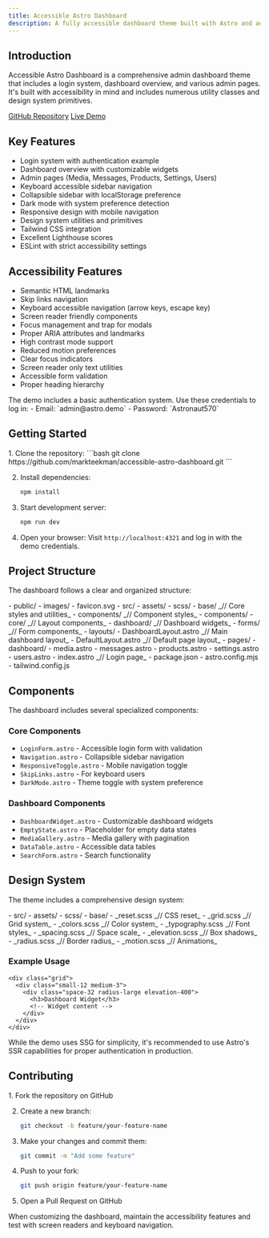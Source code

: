 ```yaml
---
title: Accessible Astro Dashboard
description: A fully accessible dashboard theme built with Astro and accessibility in mind.
---
```



## Introduction

Accessible Astro Dashboard is a comprehensive admin dashboard theme that includes a login system, dashboard overview, and various admin pages. It's built with accessibility in mind and includes numerous utility classes and design system primitives.

<div class="flex gap-2 mb-8">
  <a href="https://github.com/markteekman/accessible-astro-dashboard" class="sl-flex">GitHub Repository</a>
  <a href="https://accessible-astro-dashboard.netlify.app" class="sl-flex">Live Demo</a>
</div>

## Key Features

- Login system with authentication example
- Dashboard overview with customizable widgets
- Admin pages (Media, Messages, Products, Settings, Users)
- Keyboard accessible sidebar navigation
- Collapsible sidebar with localStorage preference
- Dark mode with system preference detection
- Responsive design with mobile navigation
- Design system utilities and primitives
- Tailwind CSS integration
- Excellent Lighthouse scores
- ESLint with strict accessibility settings

## Accessibility Features

- Semantic HTML landmarks
- Skip links navigation
- Keyboard accessible navigation (arrow keys, escape key)
- Screen reader friendly components
- Focus management and trap for modals
- Proper ARIA attributes and landmarks
- High contrast mode support
- Reduced motion preferences
- Clear focus indicators
- Screen reader only text utilities
- Accessible form validation
- Proper heading hierarchy

<Aside type="tip" title="Authentication">
  The demo includes a basic authentication system. Use these credentials to log in:
  - Email: `admin@astro.demo`
  - Password: `Astronaut570`
</Aside>

## Getting Started

<Steps>
1. Clone the repository:
   ```bash
   git clone https://github.com/markteekman/accessible-astro-dashboard.git
   ```

2. Install dependencies:
   ```bash
   npm install
   ```

3. Start development server:
   ```bash
   npm run dev
   ```

4. Open your browser:
   Visit `http://localhost:4321` and log in with the demo credentials.
</Steps>

## Project Structure

The dashboard follows a clear and organized structure:

<FileTree>
- public/
  - images/
  - favicon.svg
- src/
  - assets/
    - scss/
      - base/ _// Core styles and utilities_
      - components/ _// Component styles_
  - components/
    - core/ _// Layout components_
    - dashboard/ _// Dashboard widgets_
    - forms/ _// Form components_
  - layouts/
    - DashboardLayout.astro _// Main dashboard layout_
    - DefaultLayout.astro _// Default page layout_
  - pages/
    - dashboard/
      - media.astro
      - messages.astro
      - products.astro
      - settings.astro
      - users.astro
    - index.astro _// Login page_
- package.json
- astro.config.mjs
- tailwind.config.js
</FileTree>

## Components

The dashboard includes several specialized components:

### Core Components
- `LoginForm.astro` - Accessible login form with validation
- `Navigation.astro` - Collapsible sidebar navigation
- `ResponsiveToggle.astro` - Mobile navigation toggle
- `SkipLinks.astro` - For keyboard users
- `DarkMode.astro` - Theme toggle with system preference

### Dashboard Components
- `DashboardWidget.astro` - Customizable dashboard widgets
- `EmptyState.astro` - Placeholder for empty data states
- `MediaGallery.astro` - Media gallery with pagination
- `DataTable.astro` - Accessible data tables
- `SearchForm.astro` - Search functionality

## Design System

The theme includes a comprehensive design system:

<FileTree>
- src/
  - assets/
    - scss/
      - base/
        - _reset.scss _// CSS reset_
        - _grid.scss _// Grid system_
        - _colors.scss _// Color system_
        - _typography.scss _// Font styles_
        - _spacing.scss _// Space scale_
        - _elevation.scss _// Box shadows_
        - _radius.scss _// Border radius_
        - _motion.scss _// Animations_
</FileTree>

### Example Usage

```astro
<div class="grid">
  <div class="small-12 medium-3">
    <div class="space-32 radius-large elevation-400">
      <h3>Dashboard Widget</h3>
      <!-- Widget content -->
    </div>
  </div>
</div>
```

<Aside type="note" title="SSR Support">
  While the demo uses SSG for simplicity, it's recommended to use Astro's SSR capabilities for proper authentication in production.
</Aside>

## Contributing

<Steps>
1. Fork the repository on GitHub

2. Create a new branch:
   ```bash
   git checkout -b feature/your-feature-name
   ```

3. Make your changes and commit them:
   ```bash
   git commit -m "Add some feature"
   ```

4. Push to your fork:
   ```bash
   git push origin feature/your-feature-name
   ```

5. Open a Pull Request on GitHub
</Steps>

<Aside type="tip" title="Best Practice">
  When customizing the dashboard, maintain the accessibility features and test with screen readers and keyboard navigation.
</Aside>
